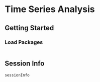 # Time Series Analysis {#sec-timeSeries}

## Getting Started {#sec-timeSeriesGettingStarted}

### Load Packages {#sec-timeSeriesGettingStarted}

```r

```

::: {.content-visible when-format="html"}

## Session Info {#sec-timeSeriesSessionInfo}

```r
sessionInfo
```

:::
